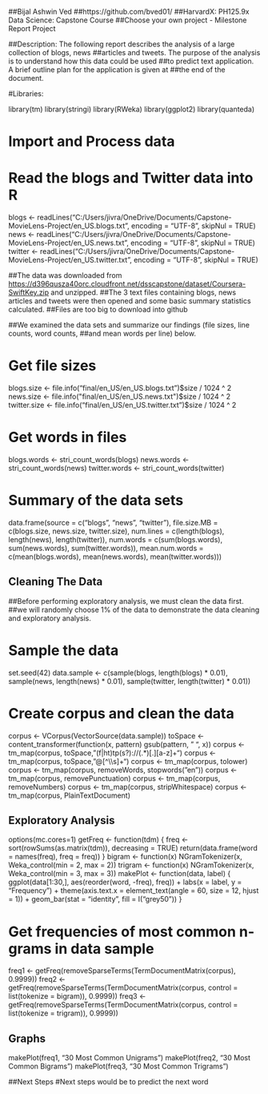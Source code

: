 ##Bijal Ashwin Ved
##https://github.com/bved01/
##HarvardX: PH125.9x Data Science: Capstone Course 
##Choose your own project - Milestone Report Project

##Description: The following report describes the analysis of a large collection of blogs, news 
##articles and tweets. The purpose of the analysis is to understand how this data could be used 
##to predict text application. A brief outline plan for the application is given at
##the end of the document.


#####################################################
#Libraries:

library(tm)
library(stringi)
library(RWeka)
library(ggplot2)
library(quanteda)


#####################################################
# Import and Process data
# Read the blogs and Twitter data into R

blogs <- readLines("C:/Users/jivra/OneDrive/Documents/Capstone-MovieLens-Project/en_US.blogs.txt", 
                   encoding = "UTF-8", skipNul = TRUE)
news <- readLines("C:/Users/jivra/OneDrive/Documents/Capstone-MovieLens-Project/en_US.news.txt", 
                  encoding = "UTF-8", skipNul = TRUE)
twitter <- readLines("C:/Users/jivra/OneDrive/Documents/Capstone-MovieLens-Project/en_US.twitter.txt", 
                     encoding = "UTF-8", skipNul = TRUE)


##The data was downloaded from <https://d396qusza40orc.cloudfront.net/dsscapstone/dataset/Coursera-SwiftKey.zip> and unzipped. 
##The 3 text files containing blogs, news articles and tweets were then opened and some basic summary statistics calculated.
##Files are too big to download into github

##We examined the data sets and summarize our findings (file sizes, line counts, word counts, 
##and mean words per line) below.


#####################################################
# Get file sizes
blogs.size <- file.info("final/en_US/en_US.blogs.txt")$size / 1024 ^ 2
news.size <- file.info("final/en_US/en_US.news.txt")$size / 1024 ^ 2
twitter.size <- file.info("final/en_US/en_US.twitter.txt")$size / 1024 ^ 2


#####################################################
# Get words in files
blogs.words <- stri_count_words(blogs)
news.words <- stri_count_words(news)
twitter.words <- stri_count_words(twitter)

#####################################################
# Summary of the data sets
data.frame(source = c("blogs", "news", "twitter"),
           file.size.MB = c(blogs.size, news.size, twitter.size),
           num.lines = c(length(blogs), length(news), length(twitter)),
           num.words = c(sum(blogs.words), sum(news.words), sum(twitter.words)),
           mean.num.words = c(mean(blogs.words), mean(news.words), mean(twitter.words)))


#####################################################
## Cleaning The Data
##Before performing exploratory analysis, we must clean the data first. 
##we will randomly choose 1% of the data to demonstrate the data cleaning and exploratory analysis.

# Sample the data
set.seed(42)
data.sample <- c(sample(blogs, length(blogs) * 0.01),
                 sample(news, length(news) * 0.01),
                 sample(twitter, length(twitter) * 0.01))

# Create corpus and clean the data
corpus <- VCorpus(VectorSource(data.sample))
toSpace <- content_transformer(function(x, pattern) gsub(pattern, " ", x))
corpus <- tm_map(corpus, toSpace, "(f|ht)tp(s?)://(.*)[.][a-z]+")
corpus <- tm_map(corpus, toSpace, "@[^\\s]+")
corpus <- tm_map(corpus, tolower)
corpus <- tm_map(corpus, removeWords, stopwords("en"))
corpus <- tm_map(corpus, removePunctuation)
corpus <- tm_map(corpus, removeNumbers)
corpus <- tm_map(corpus, stripWhitespace)
corpus <- tm_map(corpus, PlainTextDocument)


#####################################################
## Exploratory Analysis
options(mc.cores=1)
getFreq <- function(tdm) {
  freq <- sort(rowSums(as.matrix(tdm)), decreasing = TRUE)
  return(data.frame(word = names(freq), freq = freq))
}
bigram <- function(x) NGramTokenizer(x, Weka_control(min = 2, max = 2))
trigram <- function(x) NGramTokenizer(x, Weka_control(min = 3, max = 3))
makePlot <- function(data, label) {
  ggplot(data[1:30,], aes(reorder(word, -freq), freq)) +
    labs(x = label, y = "Frequency") +
    theme(axis.text.x = element_text(angle = 60, size = 12, hjust = 1)) +
    geom_bar(stat = "identity", fill = I("grey50"))
}

# Get frequencies of most common n-grams in data sample
freq1 <- getFreq(removeSparseTerms(TermDocumentMatrix(corpus), 0.9999))
freq2 <- getFreq(removeSparseTerms(TermDocumentMatrix(corpus, control = list(tokenize = bigram)), 0.9999))
freq3 <- getFreq(removeSparseTerms(TermDocumentMatrix(corpus, control = list(tokenize = trigram)), 0.9999))


#####################################################
## Graphs
makePlot(freq1, "30 Most Common Unigrams")
makePlot(freq2, "30 Most Common Bigrams")
makePlot(freq3, "30 Most Common Trigrams")


#####################################################
##Next Steps
#Next steps would be to predict the next word 
